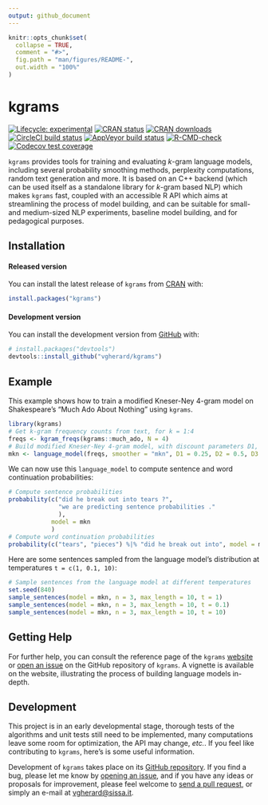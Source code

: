 ```yaml
---
output: github_document
---
```


<!-- README.md is generated from README.Rmd. Please edit that file -->

```r
knitr::opts_chunk$set(
  collapse = TRUE,
  comment = "#>",
  fig.path = "man/figures/README-",
  out.width = "100%"
)
```

# kgrams

<!-- badges: start -->
[![Lifecycle: experimental](https://img.shields.io/badge/lifecycle-experimental-orange.svg)](https://lifecycle.r-lib.org/articles/stages.html)
[![CRAN status](https://www.r-pkg.org/badges/version/kgrams)](https://CRAN.R-project.org/package=kgrams)
[![CRAN downloads](http://cranlogs.r-pkg.org/badges/grand-total/kgrams)](https://CRAN.R-project.org/package=kgrams)
[![CircleCI build status](https://circleci.com/gh/vgherard/kgrams.svg?style=svg)](https://circleci.com/gh/vgherard/kgrams)
[![AppVeyor build status](https://ci.appveyor.com/api/projects/status/github/vgherard/kgrams?branch=main&svg=true)](https://ci.appveyor.com/project/vgherard/kgrams)
[![R-CMD-check](https://github.com/vgherard/kgrams/workflows/R-CMD-check/badge.svg)](https://github.com/vgherard/kgrams/actions)
[![Codecov test coverage](https://codecov.io/gh/vgherard/kgrams/branch/main/graph/badge.svg)](https://codecov.io/gh/vgherard/kgrams?branch=main)
<!-- badges: end -->

`kgrams` provides tools for training and evaluating $k$-gram language models, including several probability smoothing methods, perplexity computations, random text generation and more. It is based on an C++ backend (which can be used itself as a standalone library for $k$-gram based NLP) which makes `kgrams` fast, coupled with an accessible R API which aims at streamlining the process of model building, and can be suitable for small- and medium-sized NLP experiments, baseline model building, and for pedagogical purposes.

## Installation

#### Released version

You can install the latest release of `kgrams` from [CRAN](https://cran.r-project.org/web/packages/kgrams/index.html) with:

``` r
install.packages("kgrams")
```

#### Development version

You can install the development version from [GitHub](https://github.com/vgherard/kgrams) with:

``` r
# install.packages("devtools")
devtools::install_github("vgherard/kgrams")
```

## Example

This example shows how to train a modified Kneser-Ney 4-gram model on Shakespeare's "Much Ado About Nothing" using `kgrams`.

```r
library(kgrams)
# Get k-gram frequency counts from text, for k = 1:4
freqs <- kgram_freqs(kgrams::much_ado, N = 4)
# Build modified Kneser-Ney 4-gram model, with discount parameters D1, D2, D3.
mkn <- language_model(freqs, smoother = "mkn", D1 = 0.25, D2 = 0.5, D3 = 0.75)
```

We can now use this `language_model` to compute sentence and word continuation probabilities:

```r
# Compute sentence probabilities
probability(c("did he break out into tears ?",
              "we are predicting sentence probabilities ."
              ), 
            model = mkn
            )
# Compute word continuation probabilities
probability(c("tears", "pieces") %|% "did he break out into", model = mkn)
```

Here are some sentences sampled from the language model's distribution at temperatures `t = c(1, 0.1, 10)`:

```r
# Sample sentences from the language model at different temperatures
set.seed(840)
sample_sentences(model = mkn, n = 3, max_length = 10, t = 1)
sample_sentences(model = mkn, n = 3, max_length = 10, t = 0.1)
sample_sentences(model = mkn, n = 3, max_length = 10, t = 10)
```

## Getting Help

For further help, you can consult the reference page of the `kgrams` [website](https://vgherard.github.io/kgrams/) or [open an issue](https://github.com/vgherard/kgrams/issues) on the GitHub repository of `kgrams`. A vignette is available on the website, illustrating the process of building language models in-depth.

## Development

This project is in an early developmental stage, thorough tests of the algorithms and unit tests still need to be implemented, many computations leave some room for optimization, the API may change, *etc.*. If you feel like contributing to `kgrams`, here's is some useful information.

Development of `kgrams` takes place on its [GitHub repository](https://github.com/vgherard/kgrams/). If you find a bug,
please let me know by [opening an issue](https://github.com/vgherard/kgrams/issues), and if you have any ideas or proposals for improvement, please feel welcome to [send a pull request](https://github.com/vgherard/kgrams/pulls), or simply an e-mail at <vgherard@sissa.it>.
